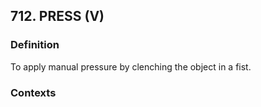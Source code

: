 ## 712. PRESS (V)
### Definition
To apply manual pressure by clenching the object in a fist.

### Contexts


